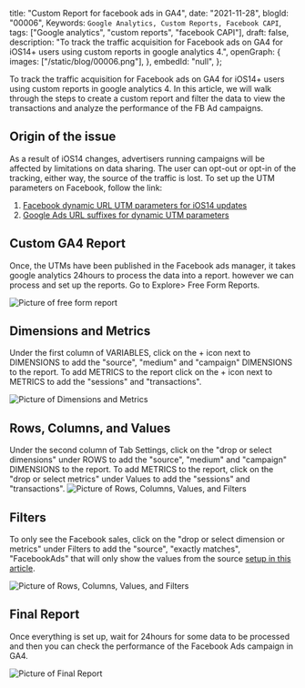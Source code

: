  title: "Custom Report for facebook ads in GA4",
 date: "2021-11-28",
 blogId: "00006",
 Keywords: `Google Analytics, Custom Reports, Facebook CAPI`,
 tags: ["Google analytics", "custom reports", "facebook CAPI"],
 draft: false,
 description:
  "To track the traffic acquisition for Facebook ads on GA4 for iOS14+ users using custom reports in google analytics 4.",
 openGraph: {
  images: ["/static/blog/00006.png"],
 },
 embedId: "null",
};

<BlogHeader metadata={metadata} />

To track the traffic acquisition for Facebook ads on GA4 for iOS14+ users using custom reports in google analytics 4. In this article, we will walk through the steps to create a custom report and filter the data to view the transactions and analyze the performance of the FB Ad campaigns.

## Origin of the issue

As a result of iOS14 changes, advertisers running campaigns will be affected by limitations on data sharing. The user can opt-out or opt-in of the tracking, either way, the source of the traffic is lost. To set up the UTM parameters on Facebook, follow the link:

1. [Facebook dynamic URL UTM parameters for iOS14 updates](/blog/facebook/facebook-dynamic-url-utm-parameters-for-ios14-updates)
2. [Google Ads URL suffixes for dynamic UTM parameters](/blog/google-ads/google-ads-url-suffixes-utm-for-dynamic-paramters)

## Custom GA4 Report

Once, the UTMs have been published in the Facebook ads manager, it takes google analytics 24hours to process the data into a report. however we can process and set up the reports. Go to Explore> Free Form Reports.

![Picture of free form report](/static/blog/00006_1.png)

## Dimensions and Metrics

Under the first column of VARIABLES, click on the + icon next to DIMENSIONS to add the "source", "medium" and "campaign" DIMENSIONS to the report. To add METRICS to the report click on the + icon next to METRICS to add the "sessions" and "transactions".

![Picture of Dimensions and Metrics](/static/blog/00006_2.png)

## Rows, Columns, and Values

Under the second column of Tab Settings, click on the "drop or select dimensions" under ROWS to add the "source", "medium" and "campaign" DIMENSIONS to the report. To add METRICS to the report, click on the "drop or select metrics" under Values to add the "sessions" and "transactions".
![Picture of Rows, Columns, Values, and Filters](/static/blog/00006_3.png)

## Filters

To only see the Facebook sales, click on the "drop or select dimension or metrics" under Filters to add the "source", "exactly matches", "FacebookAds" that will only show the values from the source [setup in this article](/blog/facebook/facebook-dynamic-url-utm-parameters-for-ios14-updates).

![Picture of Rows, Columns, Values, and Filters](/static/blog/00006_4.png)

## Final Report

Once everything is set up, wait for 24hours for some data to be processed and then you can check the performance of the Facebook Ads campaign in GA4.

![Picture of Final Report](/static/blog/00006_5.png)
